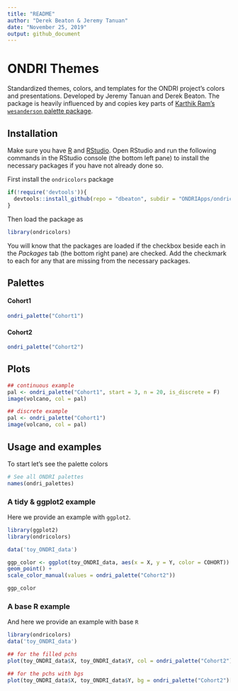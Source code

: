 ```yaml
---
title: "README"
author: "Derek Beaton & Jeremy Tanuan"
date: "November 25, 2019"
output: github_document
---
```



**ONDRI Themes**
===================================

Standardized themes, colors, and templates for the ONDRI project's colors and presentations. Developed by Jeremy Tanuan and Derek Beaton.
The package is heavily influenced by and copies key parts of [Karthik Ram's `wesanderson` palette package](https://github.com/karthik/wesanderson).


## **Installation**

Make sure you have [R](https://cran.r-project.org/) and [RStudio](https://www.rstudio.com/products/rstudio/download/). Open RStudio and run the following commands in the RStudio console (the bottom left pane) to install the necessary packages if you have not already done so.

First install the `ondricolors` package
```r

if(!require('devtools')){
  devtools::install_github(repo = "dbeaton", subdir = "ONDRIApps/ondricolors")
}


```

Then load the package as 
```r
library(ondricolors)
```

You will know that the packages are loaded if the checkbox beside each in the *Packages* tab (the bottom right pane) are checked. Add the checkmark to each for any that are missing from the necessary packages.


## **Palettes**


#### **Cohort1**

```r
ondri_palette("Cohort1")
```

#### **Cohort2**

```r
ondri_palette("Cohort2")
```

## **Plots**

```r
## continuous example
pal <- ondri_palette("Cohort1", start = 3, n = 20, is_discrete = F)
image(volcano, col = pal)
```

```r
## discrete example
pal <- ondri_palette("Cohort1")
image(volcano, col = pal)
```

## **Usage and examples**

To start let's see the palette colors

```r
# See all ONDRI palettes
names(ondri_palettes)
```

### A tidy & ggplot2 example


Here we provide an example with `ggplot2`.


```r
library(ggplot2)
library(ondricolors)

data('toy_ONDRI_data')

ggp_color <- ggplot(toy_ONDRI_data, aes(x = X, y = Y, color = COHORT)) +
geom_point() +
scale_color_manual(values = ondri_palette("Cohort2"))

ggp_color


```

### A base R example

And here we provide an example with base `R`

```r

library(ondricolors)
data('toy_ONDRI_data')

## for the filled pchs
plot(toy_ONDRI_data$X, toy_ONDRI_data$Y, col = ondri_palette("Cohort2")[as.character(toy_ONDRI_data$COHORT)], pch = 20)

## for the pchs with bgs
plot(toy_ONDRI_data$X, toy_ONDRI_data$Y, bg = ondri_palette("Cohort2")[as.character(toy_ONDRI_data$COHORT)], pch = 21)


```

